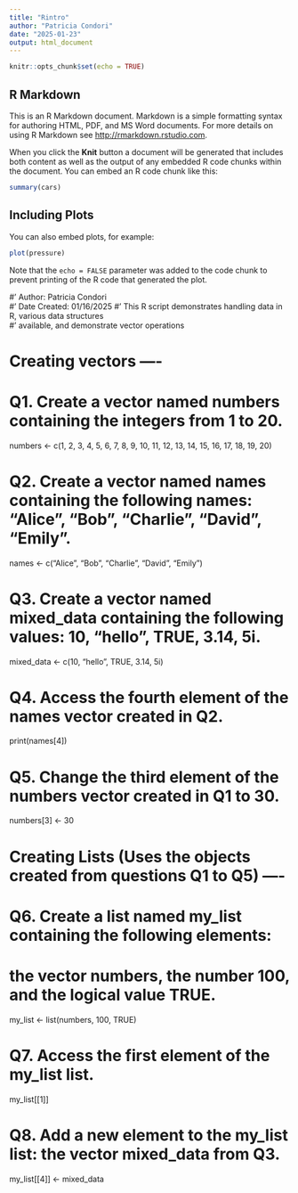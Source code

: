 ---
title: "Rintro"
author: "Patricia Condori"
date: "2025-01-23"
output: html_document
---

```{r setup, include=FALSE}
knitr::opts_chunk$set(echo = TRUE)
```

## R Markdown

This is an R Markdown document. Markdown is a simple formatting syntax for authoring HTML, PDF, and MS Word documents. For more details on using R Markdown see <http://rmarkdown.rstudio.com>.

When you click the **Knit** button a document will be generated that includes both content as well as the output of any embedded R code chunks within the document. You can embed an R code chunk like this:

```{r cars}
summary(cars)
```

## Including Plots

You can also embed plots, for example:

```{r pressure, echo=FALSE}
plot(pressure)
```

Note that the `echo = FALSE` parameter was added to the code chunk to prevent printing of the R code that generated the plot.



#' Author: Patricia Condori  
#' Date Created: 01/16/2025
#' This R script demonstrates handling data in R, various data structures  
#' available, and demonstrate vector operations    

# Creating vectors ----
# Q1. Create a vector named numbers containing the integers from 1 to 20.
numbers <- c(1, 2, 3, 4, 5, 6, 7, 8, 9, 10, 11, 12, 13, 14, 15, 16, 17, 18, 19, 20)

# Q2. Create a vector named names containing the following names: "Alice", "Bob", "Charlie", "David", "Emily".
names <- c("Alice", "Bob", "Charlie", "David", "Emily")

# Q3. Create a vector named mixed_data containing the following values: 10, "hello", TRUE, 3.14, 5i.
mixed_data <- c(10, "hello", TRUE, 3.14, 5i)

# Q4. Access the fourth element of the names vector created in Q2. 
print(names[4])

# Q5. Change the third element of the numbers vector created in Q1 to 30.
numbers[3] <- 30

# Creating Lists (Uses the objects created from questions Q1 to Q5) ----  
# Q6. Create a list named my_list containing the following elements:  
#         the vector numbers, the number 100, and the logical value TRUE.
my_list <- list(numbers, 100, TRUE)

# Q7. Access the first element of the my_list list.
my_list[[1]]

# Q8. Add a new element to the my_list list: the vector mixed_data from Q3.
my_list[[4]] <- mixed_data
